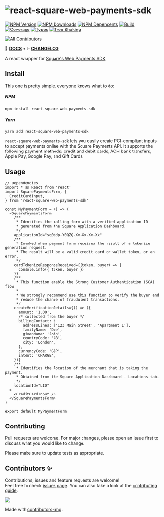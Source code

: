 
<Meta title="Home" />

<div style={{ textAlign: 'center' }}>

# ![react-square-web-payments-sdk](https://github.com/weareseeed/react-square-web-payments-sdk/blob/main/.github/logo.png?raw=true)

[![NPM Version](https://flat.badgen.net/npm/v/react-square-web-payments-sdk)](https://www.npmjs.com/package/react-square-web-payments-sdk)
[![NPM Downloads](https://flat.badgen.net/npm/dm/react-square-web-payments-sdk)](https://www.npmjs.com/package/react-square-web-payments-sdk)
[![NPM Dependents](https://flat.badgen.net/npm/dependents/react-square-web-payments-sdk)](https://www.npmjs.com/package/react-square-web-payments-sdk)
[![Build](https://img.shields.io/github/workflow/status/weareseeed/react-square-web-payments-sdk/CI?style=flat-square)](https://github.com/weareseeed/react-square-web-payments-sdk/actions)
[![Coverage](https://flat.badgen.net/codecov/c/github/react-hookz/web)](https://app.codecov.io/gh/react-hookz/web)
[![Types](https://flat.badgen.net/npm/types/react-square-web-payments-sdk)](https://www.npmjs.com/package/react-square-web-payments-sdk)
[![Tree Shaking](https://flat.badgen.net/bundlephobia/tree-shaking/react-square-web-payments-sdk)](https://bundlephobia.com/result?p=react-square-web-payments-sdk)

<!-- ALL-CONTRIBUTORS-BADGE:START - Do not remove or modify this section -->

[![All Contributors](https://img.shields.io/badge/all_contributors-3-blue.svg?style=flat-square)](#contributors-)

<!-- ALL-CONTRIBUTORS-BADGE:END -->

📄 **[DOCS](https://react-square-web-payments-sdk.weareseeed.com/)**
• ✨ **[CHANGELOG](https://github.com/weareseeed/react-square-web-payments-sdk/blob/main/CHANGELOG.md)**

</div>

A react wrapper for [Square&apos;s Web Payments SDK](https://developer.squareup.com/docs/web-payments/overview)

## Install

This one is pretty simple, everyone knows what to do:

##### NPM

```shell
npm install react-square-web-payments-sdk
```

##### Yarn

```shell
yarn add react-square-web-payments-sdk
```

`react-square-web-payments-sdk` lets you easily create PCI-compliant inputs to accept payments online with the Square Payments API. It supports the following payment methods: credit and debit cards, ACH bank transfers, Apple Pay, Google Pay, and Gift Cards.

## Usage

```tsx
// Dependencies
import * as React from 'react'
import SquarePaymentsForm, {
  CreditCardInput,
} from 'react-square-web-payments-sdk'

const MyPaymentForm = () => (
  <SquarePaymentsForm
    /**
     * Identifies the calling form with a verified application ID
     * generated from the Square Application Dashboard.
     */
    applicationId="sq0idp-Y0QZQ-Xx-Xx-Xx-Xx"
    /**
     * Invoked when payment form receives the result of a tokenize generation request.
     * The result will be a valid credit card or wallet token, or an error.
     */
    cardTokenizeResponseReceived={(token, buyer) => {
      console.info({ token, buyer })
    }}
    /**
     * This function enable the Strong Customer Authentication (SCA) flow
     *
     * We strongly recommend use this function to verify the buyer and
     * reduce the chance of fraudulent transactions.
     */
    createVerificationDetails={() => ({
      amount: '1.00',
      /* collected from the buyer */
      billingContact: {
        addressLines: ['123 Main Street', 'Apartment 1'],
        familyName: 'Doe',
        givenName: 'John',
        countryCode: 'GB',
        city: 'London',
      },
      currencyCode: 'GBP',
      intent: 'CHARGE',
    })}
    /**
     * Identifies the location of the merchant that is taking the payment.
     * Obtained from the Square Application Dashboard - Locations tab.
     */
    locationId="LID"
  >
    <CreditCardInput />
  </SquarePaymentsForm>
)

export default MyPaymentForm
```

## Contributing

Pull requests are welcome. For major changes, please open an issue first to discuss what you would like to change.

Please make sure to update tests as appropriate.

## Contributors ✨

Contributions, issues and feature requests are welcome!<br />Feel free to check [issues page](https://github.com/weareseeed/react-square-web-payments-sdk/issues). You can also take a look at the [contributing guide](https://github.com/weareseeed/react-square-web-payments-sdk/blob/main/CONTRIBUTING.md).

<a href="https://github.com/weareseeed/react-square-web-payments-sdk/graphs/contributors">
  <img src="https://contrib.rocks/image?repo=weareseeed/react-square-web-payments-sdk" />
</a>

Made with [contributors-img](https://contrib.rocks).
